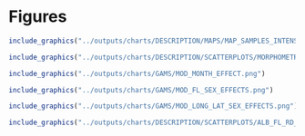 
# Figures

```r
include_graphics("../outputs/charts/DESCRIPTION/MAPS/MAP_SAMPLES_INTENSITY_FISHERY_GROUP.png")
```

\pagebreak

```r
include_graphics("../outputs/charts/DESCRIPTION/SCATTERPLOTS/MORPHOMETRIC_DATA_ALB_FL_RD_SOURCE_FACETED.png")
```

\pagebreak

```r
include_graphics("../outputs/charts/GAMS/MOD_MONTH_EFFECT.png")
```

\pagebreak

```r
include_graphics("../outputs/charts/GAMS/MOD_FL_SEX_EFFECTS.png")
```

\pagebreak

```r
include_graphics("../outputs/charts/GAMS/MOD_LONG_LAT_SEX_EFFECTS.png")
```

<!-- \pagebreak -->

```r
include_graphics("../outputs/charts/DESCRIPTION/SCATTERPLOTS/ALB_FL_RD_AREA.png")
```

